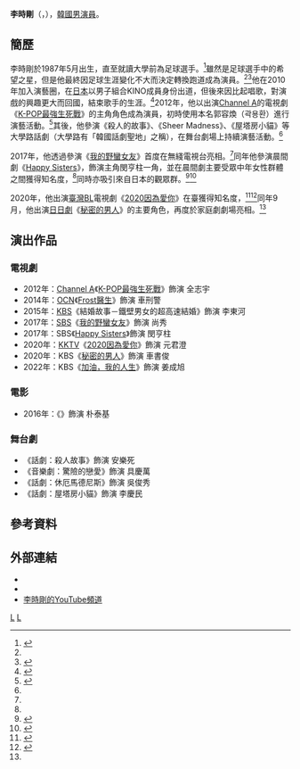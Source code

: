 {{藝人
|姓名 = 李時剛
|類型 = 男演員
|圖片 = 
|圖片尺寸 = 
|圖片簡介 = 
|本名 = 郭容煥（곽용환）
|外文名 = 이시강
|外文 = ko
|羅馬拼音 = 
|英文名 =
|暱稱 =
|其他藝名 = 
|國籍 = {{KOR}}
|出生日期 = {{birth_date_and_age|1987|5|1}}
|出生地點 = {{KOR}}
|宗教信仰 = 
|配偶 = 
|兒女 = 
|父母 =
|語言 = [[韓語|韓語]]
|職業 = [[演員|演員]]
|教育程度 = 
|出道作 = 
|出道日期 = 2010年
|代表作 = 
|活躍年代 = 
|唱片公司 = 
|經紀公司 = Jce Entertainment
|相關團體 = 
|網站 = 
|IMDb = 9513236
}}
'''李時剛'''（{{lang-ko|이시강}}，{{bd|1987年|5月1日}}），[[韓國|韓國]][[男演員|男演員]]。

== 簡歷 ==
李時剛於1987年5月出生，直至就讀大學前為足球選手。<ref>{{Cite web|title='예체능' 이시강 누구?…축구선수 출신 훈남 배우|url=https://news.joins.com/article/15397648|work=中央日報|language=ko|date=2014-07-30}}</ref>雖然是足球選手中的希望之星，但是他最終因足球生涯變化不大而決定轉換跑道成為演員。<ref name="QA" /><ref name="BSS">{{Cite web|title=[인터뷰]'해피시스터즈' 이시강 "민형주, 재벌계 돌연변이…닮은 점 많아"|url=http://www.busan.com/view/busan/view.php?code=20180420000013|work=釜山日報|language=ko|date=2018-04-20}}</ref>他在2010年加入演藝圈，在[[日本|日本]]以男子組合KINO成員身份出道，但後來因比起唱歌，對演戲的興趣更大而回國，結束歌手的生涯。<ref name="BS">{{Cite web|title='팔방미남' 배우 이시강 지상파 드라마 데뷔|url=http://www.busan.com/view/busan/view.php?code=20170525000267|work=釜山日報|language=ko|date=2017-05-25}}</ref>2012年，他以出演[[Channel_A|Channel A]]的電視劇《[[K-POP最強生死戰|K-POP最強生死戰]]》的主角角色成為演員，初時使用本名郭容煥（곽용환）進行演藝活動。<ref>{{Cite web|title=곽용환, '첫 작품이라 너무 떨려요'|url=https://www.diodeo.com/news/view/76317|work=DioDeo|language=ko|date=2012-03-13}}</ref>其後，他參演《殺人的故事》、《Sheer Madness》、《屋塔房小貓》等大學路話劇（大學路有「韓國話劇聖地」之稱），在舞台劇場上持續演藝活動。<ref name="BS" />

2017年，他透過參演《[[我的野蠻女友_(韓國電視劇)|我的野蠻女友]]》首度在無綫電視台亮相。<ref name="BS" />同年他參演晨間劇《[[Happy_Sisters|Happy Sisters]]》，飾演主角閔亨柱一角，並在晨間劇主要受眾中年女性群體之間獲得知名度，<ref name="BSS" />同時亦吸引來自日本的觀眾群。<ref name="QA">{{Cite web|title=이시강 “모든 역할 소화 가능한 폭넓은 배우 되고파”|url=https://www.hankyung.com/entertainment/article/202002147633I|work=韓國經濟|language=ko|date=2020-02-14}}</ref><ref name="BM">{{Cite web|title=만능배우 이시강, KBS2 일일드라마 ‘비밀의 남자’ 주인공 캐스팅|url=http://www.economicsmagazine.kr/news/articleView.html?idxno=10655|work=Economic Magazine|language=ko|date=2020-07-13|access-date=2020-09-04|archive-date=2021-01-21|archive-url=https://web.archive.org/web/20210121013814/http://www.economicsmagazine.kr/news/articleView.html?idxno=10655|dead-url=no}}</ref>

2020年，他出演[[臺灣|臺灣]][[BL_(和製英語)|BL]]電視劇《[[2020因為愛你|2020因為愛你]]》在臺獲得知名度，<ref>{{Cite web|title=韓歐巴李時剛拍BL劇主動「脫剩內褲」！導演當場臉紅了|url=https://star.ettoday.net/news/1660548|work=ETtoday星光雲|language=zh|date=2020-03-05}}</ref><ref>{{Cite web|title=BL劇《因為愛你》拍出火花　徐謀俊肉貼李時剛「有心跳加速」|url=https://www.ctwant.com/article/37791|work=CTWANT|language=zh|date=2020-02-20|access-date=2020-09-04|archive-date=2020-11-30|archive-url=https://web.archive.org/web/20201130164341/https://www.ctwant.com/article/37791|dead-url=no}}</ref>同年9月，他出演[[KBS_2TV日日連續劇|日日劇]]《[[秘密的男人|秘密的男人]]》的主要角色，再度於家庭劇劇場亮相。<ref name="BM" />

== 演出作品 ==
=== 電視劇 ===
*2012年：[[Channel_A|Channel A]]《[[K-POP最強生死戰|K-POP最強生死戰]]》飾演 全志宇
*2014年：[[OCN|OCN]]《[[Frost醫生|Frost醫生]]》飾演 車刑警
*2015年：[[韓國放送公社|KBS]]《結婚故事－鐵壁男女的超高速結婚》飾演 李東河
*2017年：[[SBS_(韓國)|SBS]]《[[我的野蠻女友_(韓國電視劇)|我的野蠻女友]]》飾演 尚秀
*2017年：SBS《[[Happy_Sisters|Happy Sisters]]》飾演 閔亨柱
*2020年：[[KKTV|KKTV]]《[[2020因為愛你|2020因為愛你]]》飾演 元君澄
*2020年：KBS《[[秘密的男人|秘密的男人]]》飾演 車書俊
*2022年：KBS《[[加油，我的人生|加油，我的人生]]》飾演 姜成旭

=== 電影 ===
*2016年：《{{link-ko|Walking Street|워킹스트리트}}》飾演 朴泰基

=== 舞台劇 ===
* 《話劇：殺人故事》飾演 安樂死
* 《音樂劇：驚險的戀愛》飾演 具慶萬
* 《話劇：休厄馬德尼斯》飾演 吳俊秀
* 《話劇：屋塔房小貓》飾演 李慶民

== 參考資料 ==
{{reflist}}

== 外部連結 ==
* {{instagram|lee_si_kang}}
* {{facebook|leesikang13}}
* [https://www.youtube.com/c/sikangvlog 李時剛的YouTube頻道]

[[Category:韓國電視演員|L]]
[[Category:韓國男演員|L]]